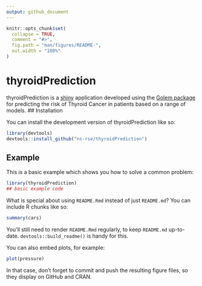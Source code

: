 ```yaml
---
output: github_document
---
```


<!-- README.md is generated from README.Rmd. Please edit that file -->

```r
knitr::opts_chunk$set(
  collapse = TRUE,
  comment = "#>",
  fig.path = "man/figures/README-",
  out.width = "100%"
)
```

# thyroidPrediction

<!-- badges: start -->
<!-- badges: end -->

thyroidPrediction is a [shiny](http://shiny.rstudio.com/) application developed using the [Golem package](https://engineering-shiny.org/index.html) for predicting the risk of Thyroid Cancer in patients based on a range of models.
## Installation

You can install the development version of thyroidPrediction like so:

``` r
library(devtools)
devtools::install_github("ns-rse/thyroidPrediction")
```

## Example

This is a basic example which shows you how to solve a common problem:

```r
library(thyroidPrediction)
## basic example code
```

What is special about using `README.Rmd` instead of just `README.md`? You can include R chunks like so:

```r
summary(cars)
```

You'll still need to render `README.Rmd` regularly, to keep `README.md` up-to-date. `devtools::build_readme()` is handy for this.

You can also embed plots, for example:

```r
plot(pressure)
```

In that case, don't forget to commit and push the resulting figure files, so they display on GitHub and CRAN.
